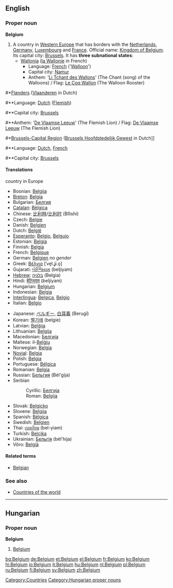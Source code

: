 ==English==

===Proper noun===
{{wikipedia}}
'''Belgium'''
# A country in [[Western Europe]] that has borders with the [[Netherlands]], [[Germany]], [[Luxembourg]] and [[France]]. Official name: [[Kingdom of Belgium]]. Its capital city: [[Brussels]]. It has '''three subnational states''':
#*[[Wallonia]] ([[la Wallonie]] in French)
#**Language: [[French]] ('[[Walloon]]')
#**Capital city: [[Namur]]
#**Anthem: '[[Li Tchant des Wallons]]' (The Chant (song) of the Walloons) / Flag: [[Le Coq Wallon]] (The Walloon Rooster)

#*[[Flanders]] ([[Vlaanderen]] in Dutch)
#**Language: [[Dutch]] ([[Flemish]])
#**Capital city: [[Brussels]]
#**Anthem: '[[De Vlaamse Leeuw]]' (The Flemish Lion) / Flag: [[De Vlaamse Leeuw]] (The Flemish Lion)

#*[[Brussels-Capital Region]] ([[Brussels Hoofdstedelijk Gewest]] in Dutch]]
#**Language: [[Dutch]], [[French]]
#**Capital city: [[Brussels]]


====Translations====
;country in Europe
{{top}}
*Bosnian: [[Belgija]] {{f}}
*[[Breton]]: [[Belgia]]
*Bulgarian: [[Белгия]] {{f}}
*[[Catalan]]: [[Bèlgica]] {{f}}
*Chinese: [[比利時]]/[[比利时]] (Bǐlìshí)
*Czech: [[Belgie]] {{f}}
*Danish: [[Belgien]]
*Dutch: [[België]] {{n}}
*[[Esperanto]]: [[Belgio]], [[Belgujo]]
*Estonian: [[Belgia]]
*Finnish: [[Belgia]]
*French: [[Belgique]] {{f}}
*German: [[Belgien]] ''no gender''
*Greek: [[Βέλγιο]] [ˈve̞l.ʝi.o̞] {{n}}
*Gujarati: [[બેલ્જિયમ]] (beljiyam)
*[[Hebrew]]: [[בלגיה]] (Belgia)
*Hindi: [[बेल्जियम]] (beljiyam)
*Hungarian: [[#Hungarian|Belgium]]
*Indonesian: [[Belgia]]
*[[Interlingua]]: [[Belgica]], [[Belgio]]
*Italian: [[Belgio]] {{m}}
{{mid}}
*Japanese: [[ベルギー]], [[白耳義]] (Berugī)
*Korean: [[벨기에]] (belgie)
*Latvian: [[Beļģija]] {{f}}
*Lithuanian: [[Belgija]] {{f}}
*Macedonian: [[Белгија#Macedonian|Белгија]]
*Maltese: il-[[Belġju]]
*Norwegian: [[Belgia]]
*[[Novial]]: [[Belgia]]
*Polish: [[Belgia]] {{f}}
*Portuguese: [[Bélgica]]
*Romanian: [[Belgia]] {{f}}
*Russian: [[Бельгия]] {{f}} (Bél'gija)
*Serbian
*:Cyrillic: [[Белгија#Serbian|Белгија]] {{f}}
*:Roman: [[Belgija#Serbian|Belgija]] {{f}}
*Slovak: [[Belgicko]] {{n}}
*Slovene: [[Belgija]] {{f}}
*Spanish: [[Bélgica]] {{f}}
*Swedish: [[Belgien]]
*Thai: [[เบลเยียม]] (bel-yiam)
*Turkish: [[Belçika]]
*Ukrainian: [[Бельгія]] {{f}} (bél'hija)
*Võro: [[Belgiä]]
{{bottom}}

====Related terms====
*[[Belgian]]

===See also===
*[[Countries of the world]]
[[Category:Countries]]

----
==Hungarian==

===Proper noun===
'''Belgium'''
# [[#English|Belgium]]

[[Category:Hungarian proper nouns]]

[[bg:Belgium]]
[[de:Belgium]]
[[et:Belgium]]
[[el:Belgium]]
[[fr:Belgium]]
[[ko:Belgium]]
[[hi:Belgium]]
[[io:Belgium]]
[[it:Belgium]]
[[hu:Belgium]]
[[nl:Belgium]]
[[pl:Belgium]]
[[ru:Belgium]]
[[fi:Belgium]]
[[sv:Belgium]]
[[zh:Belgium]]